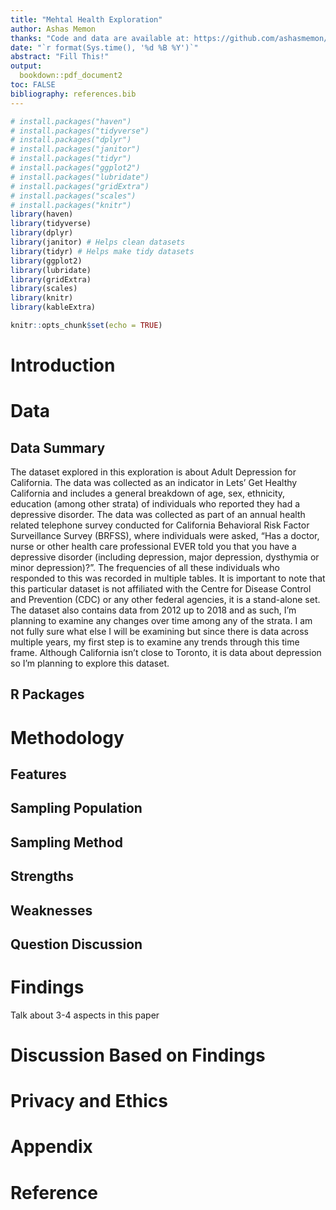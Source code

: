 ```yaml
---
title: "Mehtal Health Exploration"
author: Ashas Memon
thanks: "Code and data are available at: https://github.com/ashasmemon/MentalHealthExploration"
date: "`r format(Sys.time(), '%d %B %Y')`"
abstract: "Fill This!"
output:
  bookdown::pdf_document2
toc: FALSE
bibliography: references.bib
---
```


```r

# install.packages("haven")
# install.packages("tidyverse")
# install.packages("dplyr")
# install.packages("janitor")
# install.packages("tidyr")
# install.packages("ggplot2")
# install.packages("lubridate")
# install.packages("gridExtra")
# install.packages("scales")
# install.packages("knitr")
library(haven)
library(tidyverse)
library(dplyr)
library(janitor) # Helps clean datasets
library(tidyr) # Helps make tidy datasets
library(ggplot2)
library(lubridate)
library(gridExtra)
library(scales)
library(knitr)
library(kableExtra)

knitr::opts_chunk$set(echo = TRUE)
```

# Introduction



# Data


## Data Summary

The dataset explored in this exploration is about Adult Depression for California. The data was collected as an indicator in Lets’ Get Healthy California and includes a general breakdown of age, sex, ethnicity, education (among other strata) of individuals who reported they had a depressive disorder. The data was collected as part of an annual health related telephone survey conducted for California Behavioral Risk Factor Surveillance Survey (BRFSS), where individuals were asked, “Has a doctor, nurse or other health care professional EVER told you that you have a depressive disorder (including depression, major depression, dysthymia or minor depression)?”. The frequencies of all these individuals who responded to this was recorded in multiple tables. It is important to note that this particular dataset is not affiliated with the Centre for Disease Control and Prevention (CDC) or any other federal agencies, it is a stand-alone set. The dataset also contains data from 2012 up to 2018 and as such, I’m planning to examine any changes over time among any of the strata. I am not fully sure what else I will be examining but since there is data across multiple years, my first step is to examine any trends through this time frame. Although California isn’t close to Toronto, it is data about depression so I’m planning to explore this dataset.

## R Packages

# Methodology

## Features

## Sampling Population 

## Sampling Method

## Strengths

## Weaknesses

## Question Discussion 

# Findings 
 Talk about 3-4 aspects in this paper 
 
# Discussion Based on Findings 

# Privacy and Ethics 

# Appendix


# Reference

